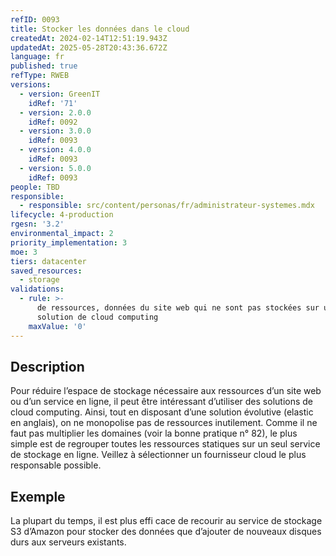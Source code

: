 ```yaml
---
refID: 0093
title: Stocker les données dans le cloud
createdAt: 2024-02-14T12:51:19.943Z
updatedAt: 2025-05-28T20:43:36.672Z
language: fr
published: true
refType: RWEB
versions:
  - version: GreenIT
    idRef: '71'
  - version: 2.0.0
    idRef: 0092
  - version: 3.0.0
    idRef: 0093
  - version: 4.0.0
    idRef: 0093
  - version: 5.0.0
    idRef: 0093
people: TBD
responsible:
  - responsible: src/content/personas/fr/administrateur-systemes.mdx
lifecycle: 4-production
rgesn: '3.2'
environmental_impact: 2
priority_implementation: 3
moe: 3
tiers: datacenter
saved_resources:
  - storage
validations:
  - rule: >-
      de ressources, données du site web qui ne sont pas stockées sur une
      solution de cloud computing
    maxValue: '0'
---
```


## Description

Pour réduire l’espace de stockage nécessaire aux ressources d’un site web ou d’un service en ligne, il peut être intéressant d’utiliser des solutions de cloud computing. Ainsi, tout en disposant d’une solution évolutive (elastic en anglais), on ne monopolise pas de ressources inutilement. Comme il ne faut pas multiplier les domaines (voir la bonne pratique n° 82), le plus simple est de regrouper toutes les ressources statiques sur un seul service de stockage en ligne. Veillez à sélectionner un fournisseur cloud le plus responsable possible.

## Exemple

La plupart du temps, il est plus effi cace de recourir au service de stockage S3 d’Amazon pour stocker des données que d’ajouter de nouveaux disques durs aux serveurs existants.
